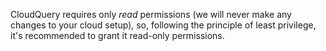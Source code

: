 


<Callout type="info">

CloudQuery requires only _read_ permissions (we will never make any changes to your cloud setup),
so, following the principle of least privilege, it's recommended to grant it read-only permissions.

</Callout>
